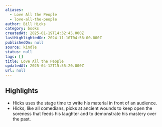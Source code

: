 ```yaml
---
aliases:
  - Love All the People
  - love-all-the-people
author: Bill Hicks
category: books
createdAt: 2025-01-19T14:32:45.000Z
lastHighlightedOn: 2024-11-10T04:56:00.000Z
publishedOn: null
source: kindle
status: null
tags: []
title: Love All the People
updatedAt: 2025-04-12T15:55:20.000Z
url: null
---
```

## Highlights

- Hicks uses the stage time to write his material in front of an audience.
- Hicks, like all comedians, picks at ancient wounds to keep open the soreness that feeds his laughter and to demonstrate his mastery over the past.
